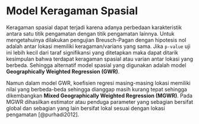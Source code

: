 # Model Keragaman Spasial {#sec-model-keragaman-spasial-intro .unnumbered}

Keragaman spasial dapat terjadi karena adanya perbedaan karakteristik antara satu titik pengamatan dengan titik pengamatan lainnya. Untuk mengetahuinya dilakukan pengujian Breusch-Pagan dengan hipotesis nol adalah antar lokasi memiliki keragaman/varians yang sama. Jika `p-value` uji ini lebih kecil dari taraf signifikansi yang ditetapkan maka dapat ditarik kesimpulan bahwa terdapat keragaman spasial atau varian antar lokasi yang berbeda. Sehingga alternatif model spasial yang digunakan adalah model **Geographically Weighted Regression (GWR)**.

Namun dalam model GWR, koefisien regresi masing-masing lokasi memiliki nilai yang berbeda-beda sehingga dianggap masih kurang tepat sehingga dikembangkan **Mixed Geographically Weighted Regression (MGWR)**. Pada MGWR dihasilkan estimator atau penduga parameter yang sebagian bersifat global dan sebagian yang lain bersifat lokal sesuai dengan lokasi pengamatan [@purhadi2012].